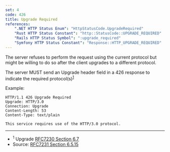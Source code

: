 ```yaml
---
set: 4
code: 426
title: Upgrade Required
references:
    ".NET HTTP Status Enum": "HttpStatusCode.UpgradeRequired"
    "Rust HTTP Status Constant": "http::StatusCode::UPGRADE_REQUIRED"
    "Rails HTTP Status Symbol": ":upgrade_required"
    "Symfony HTTP Status Constant": "Response::HTTP_UPGRADE_REQUIRED"
---
```


<CodeTitle code={code} title={title} />

The server refuses to perform the request using the current protocol but might be willing to do so after the client upgrades to a different protocol.

The server MUST send an Upgrade header field in a 426 response to indicate the required protocol(s)<sup>[1](#ref-1)</sup>

Example:

``` plain
HTTP/1.1 426 Upgrade Required
Upgrade: HTTP/3.0
Connection: Upgrade
Content-Length: 53
Content-Type: text/plain

This service requires use of the HTTP/3.0 protocol.
```

---

* <span id="ref-1"><sup>1</sup> Upgrade [RFC7230 Section 6.7][2]</span>
* Source: [RFC7231 Section 6.5.15][1]

[1]: <https://tools.ietf.org/html/rfc7231#section-6.5.15>
[2]: <https://tools.ietf.org/html/rfc7230#section-6.7>
